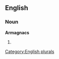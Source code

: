 
==English==

===Noun===
'''Armagnacs'''

# {{plural of|[[Armagnac]]}}

[[Category:English plurals]]
